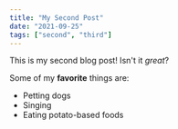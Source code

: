 ```yaml
---
title: "My Second Post"
date: "2021-09-25"
tags: ["second", "third"]
---
```


This is my second blog post! Isn't it *great*?

Some of my **favorite** things are:

* Petting dogs
* Singing
* Eating potato-based foods